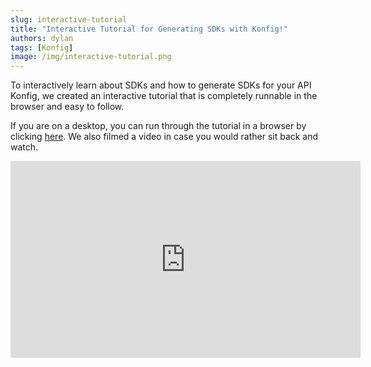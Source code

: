```yaml
---
slug: interactive-tutorial
title: "Interactive Tutorial for Generating SDKs with Konfig!"
authors: dylan
tags: [Konfig]
image: /img/interactive-tutorial.png
---
```


To interactively learn about SDKs and how to generate SDKs for your API Konfig,
we created an interactive tutorial that is completely runnable in the browser
and easy to follow.

If you are on a desktop, you can run through the tutorial in a browser by
clicking [here](/interactive-tutorial). We also filmed a video in case you would
rather sit back and watch.

<iframe width="560" height="315" src="https://www.youtube.com/embed/KFmO6ZJlCxw"
title="YouTube video player" frameborder="0" allow="accelerometer; autoplay;
clipboard-write; encrypted-media; gyroscope; picture-in-picture; web-share"
allowfullscreen></iframe>